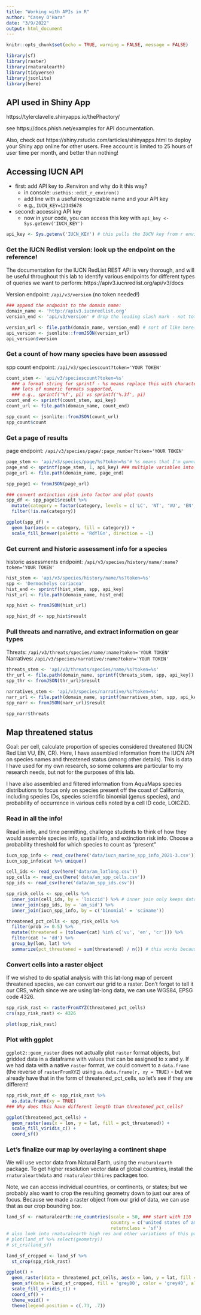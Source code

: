 ```yaml
---
title: "Working with APIs in R"
author: "Casey O'Hara"
date: "3/9/2022"
output: html_document
---
```


```r
knitr::opts_chunk$set(echo = TRUE, warning = FALSE, message = FALSE)

library(sf)
library(raster)
library(rnaturalearth)
library(tidyverse)
library(jsonlite)
library(here)

```

## API used in Shiny App

https://tylerclavelle.shinyapps.io/thePhactory/

see https://docs.phish.net/examples for API documentation.

Also, check out https://shiny.rstudio.com/articles/shinyapps.html to deploy your Shiny app online for other users.  Free account is limited to 25 hours of user time per month, and better than nothing!

## Accessing IUCN API

- first: add API key to .Renviron and why do it this way?
    - in console: `usethis::edit_r_environ()`
    - add line with a useful recognizable name and your API key
    - e.g., `IUCN_KEY=12345678`
- second: accessing API key
    - now in your code, you can access this key with `api_key <- Sys.getenv('IUCN_KEY')`

```r
api_key <- Sys.getenv('IUCN_KEY') # this pulls the IUCN key from r environ
```

### Get the IUCN Redlist version: look up the endpoint on the reference!

The documentation for the IUCN RedList REST API is very thorough, and will be useful throughout this lab to identify various endpoints for different types of queries we want to perform: https://apiv3.iucnredlist.org/api/v3/docs

Version endpoint: `/api/v3/version` (no token needed!)

```r
### append the endpoint to the domain name: 
domain_name <- 'http://apiv3.iucnredlist.org'
version_end <- 'api/v3/version' # drop the leading slash mark - not totally sure why 

version_url <- file.path(domain_name, version_end) # sort of like here()
api_version <- jsonlite::fromJSON(version_url)
api_version$version
```

### Get a count of how many species have been assessed

spp count endpoint: `/api/v3/speciescount?token='YOUR TOKEN'`
```r
count_stem <- 'api/v3/speciescount?token=%s' 
  ### a format string for sprintf - %s means replace this with character string var;
  ### lots of numeric formats supported, 
  ### e.g., sprintf('%f', pi) vs sprintf('%.3f', pi)
count_end <- sprintf(count_stem, api_key)
count_url <- file.path(domain_name, count_end)

spp_count <- jsonlite::fromJSON(count_url)
spp_count$count
```

### Get a page of results

page endpoint: `/api/v3/species/page/:page_number?token='YOUR TOKEN'`
```r
page_stem <- 'api/v3/species/page/%s?token=%s'# %s means that I'm gonna put a string in there
page_end <- sprintf(page_stem, 1, api_key) ### multiple variables into format string
page_url <- file.path(domain_name, page_end)

spp_page1 <- fromJSON(page_url)

### convert extinction risk into factor and plot counts
spp_df <- spp_page1$result %>%
  mutate(category = factor(category, levels = c('LC', 'NT', 'VU', 'EN', 'CR', 'EX'))) %>%
  filter(!is.na(category))

ggplot(spp_df) +
  geom_bar(aes(x = category, fill = category)) +
  scale_fill_brewer(palette = 'RdYlGn', direction = -1)
```

### Get current and historic assessment info for a species

historic assessments endpoint: `/api/v3/species/history/name/:name?token='YOUR TOKEN'`

```r
hist_stem <- 'api/v3/species/history/name/%s?token=%s'
spp <- 'Dermochelys coriacea'
hist_end <- sprintf(hist_stem, spp, api_key)
hist_url <- file.path(domain_name, hist_end)

spp_hist <- fromJSON(hist_url)

spp_hist_df <- spp_hist$result
```

### Pull threats and narrative, and extract information on gear types

Threats: `/api/v3/threats/species/name/:name?token='YOUR TOKEN'`
Narratives: `/api/v3/species/narrative/:name?token='YOUR TOKEN'`
```r
threats_stem <- 'api/v3/threats/species/name/%s?token=%s'
thr_url <- file.path(domain_name, sprintf(threats_stem, spp, api_key))
spp_thr <- fromJSON(thr_url)$result

narratives_stem <- 'api/v3/species/narrative/%s?token=%s'
narr_url <- file.path(domain_name, sprintf(narratives_stem, spp, api_key))
spp_narr <- fromJSON(narr_url)$result

spp_narr$threats
```

## Map threatened status

Goal: per cell, calculate proportion of species considered threatened (IUCN Red List VU, EN, CR).  Here, I have assembled information from the IUCN API on species names and threatened status (among other details).  This is data I have used for my own research, so some columns are particular to my research needs, but not for the purposes of this lab.

I have also assembled and filtered information from AquaMaps species distributions to focus only on species present off the coast of California, including species IDs, species scientific binomial (genus species), and probability of occurrence in various cells noted by a cell ID code, LOICZID.

### Read in all the info!

Read in info, and time permitting, challenge students to think of how they would assemble species info, spatial info, and extinction risk info.  Choose a probability threshold for which species to count as "present"

```r
iucn_spp_info <- read_csv(here('data/iucn_marine_spp_info_2021-3.csv'))
iucn_spp_info$cat %>% unique()

cell_ids <- read_csv(here('data/am_latlong.csv'))
spp_cells <- read_csv(here('data/am_spp_cells.csv'))
spp_ids <- read_csv(here('data/am_spp_ids.csv'))
```


```r
spp_risk_cells <- spp_cells %>%
  inner_join(cell_ids, by = 'loiczid') %>% # inner join only keeps data that shows up in both dataframes 
  inner_join(spp_ids, by = 'am_sid') %>%
  inner_join(iucn_spp_info, by = c('binomial' = 'sciname'))

threatened_pct_cells <- spp_risk_cells %>%
  filter(prob >= 0.5) %>%
  mutate(threatened = (tolower(cat) %in% c('vu', 'en', 'cr'))) %>%
  filter(cat != 'dd') %>%
  group_by(lon, lat) %>%
  summarize(pct_threatened = sum(threatened) / n()) # this works because T and F are also counted as 1 and 0
```

### Convert cells into a raster object

If we wished to do spatial analysis with this lat-long map of percent threatened species, we can convert our grid to a raster.  Don't forget to tell it our CRS, which since we are using lat-long data, we can use WGS84, EPSG code 4326.

```r
spp_risk_rast <- rasterFromXYZ(threatened_pct_cells)
crs(spp_risk_rast) <- 4326

plot(spp_risk_rast)
```

### Plot with ggplot

`ggplot2::geom_raster` does not actually plot `raster` format objects, but gridded data in a dataframe with values that can be assigned to x and y.  If we had data with a native `raster` format, we could convert to a `data.frame` (the reverse of `rasterFromXYZ`) using `as.data.frame(r, xy = TRUE)` - but we already have that in the form of threatened_pct_cells, so let's see if they are different!  

```r
spp_risk_rast_df <- spp_risk_rast %>%
  as.data.frame(xy = TRUE)
### Why does this have different length than threatened_pct_cells?

ggplot(threatened_pct_cells) +
  geom_raster(aes(x = lon, y = lat, fill = pct_threatened)) +
  scale_fill_viridis_c() +
  coord_sf()
```

### Let's finalize our map by overlaying a continent shape

We will use vector data from Natural Earth, using the `rnaturalearth` package.  To get higher resolution vector data of global countries, install the `rnaturalearthdata` and `rnaturalearthhires` packages too.

Note, we can access individual countries, or continents, or states; but we probably also want to crop the resulting geometry down to just our area of focus.  Because we made a raster object from our grid of data, we can use that as our crop bounding box.

```r
land_sf <- rnaturalearth::ne_countries(scale = 50, ### start with 110
                                       country = c('united states of america', 'mexico'),
                                       returnclass = 'sf')
# also look into rnaturalearth high res and other variations of this package
# plot(land_sf %>% select(geometry))
# st_crs(land_sf)

land_sf_cropped <- land_sf %>%
  st_crop(spp_risk_rast)

ggplot() +
  geom_raster(data = threatened_pct_cells, aes(x = lon, y = lat, fill = pct_threatened)) +
  geom_sf(data = land_sf_cropped, fill = 'grey80', color = 'grey40', alpha = .5) +
  scale_fill_viridis_c() +
  coord_sf() +
  theme_void() +
  theme(legend.position = c(.73, .7))
```

